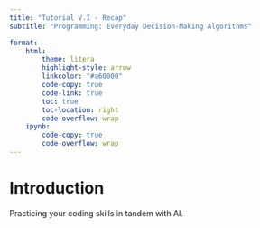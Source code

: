 ```yaml
---
title: "Tutorial V.I - Recap"
subtitle: "Programming: Everyday Decision-Making Algorithms"

format:
    html:
        theme: litera
        highlight-style: arrow
        linkcolor: "#a60000"
        code-copy: true
        code-link: true
        toc: true
        toc-location: right
        code-overflow: wrap
    ipynb:
        code-copy: true
        code-overflow: wrap
---
```


# Introduction

Practicing your coding skills in tandem with AI.